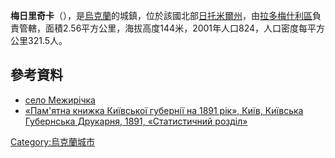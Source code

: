 {{coord|50|35|34|N|29|21|53|E|scale:30000|display=title}}

'''梅日里奇卡'''（{{lang-uk|Межирічка}}），是[[烏克蘭|烏克蘭]]的城鎮，位於該國北部[[日托米爾州|日托米爾州]]，由[[拉多梅什利區|拉多梅什利區]]負責管轄，面積2.56平方公里，海拔高度144米，2001年人口824，人口密度每平方公里321.5人。

==參考資料==
* [http://w1.c1.rada.gov.ua/pls/z7503/A005?rdat1=09.04.2013&rf7571=10556 село Межирічка]
* [https://web.archive.org/web/20160723044047/http://book-old.ru/BookLibrary/16001-Pam.-knizhki-Kievskoy-gub.html «Пам'ятна книжка Київської губернії на 1891 рік», Київ, Київська Губернська Друкарня, 1891, «Статистичний розділ»]
  
{{Ukraine-geo-stub}}
[[Category:烏克蘭城市|Category:烏克蘭城市]]
